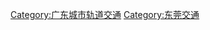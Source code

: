 {{Catnav|頁面分類|地理|地下空間|城市轨道交通|亞洲城市軌道交通|中國大陸城市軌道交通}}

{{catmore}}
[[Category:广东城市轨道交通|Category:广东城市轨道交通]]
[[Category:东莞交通|Category:东莞交通]]